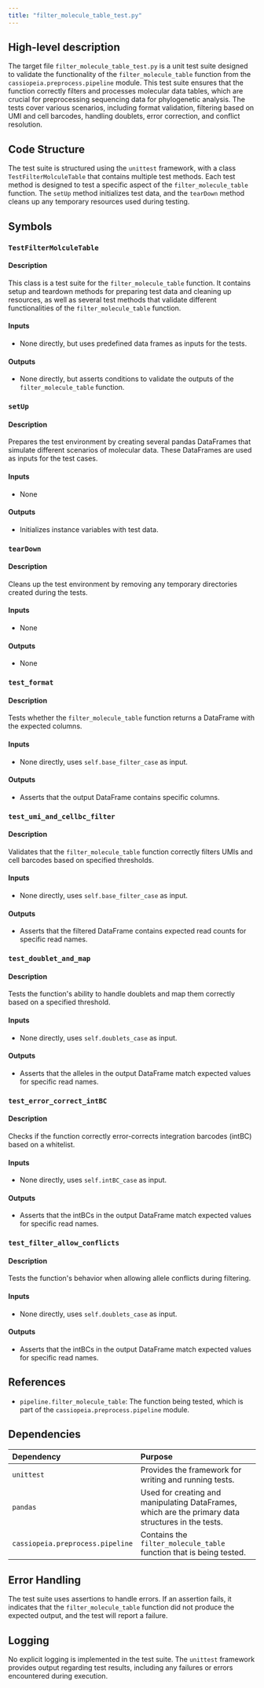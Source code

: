 ```yaml
---
title: "filter_molecule_table_test.py"
---
```


## High-level description

The target file `filter_molecule_table_test.py` is a unit test suite designed to validate the functionality of the `filter_molecule_table` function from the `cassiopeia.preprocess.pipeline` module. This test suite ensures that the function correctly filters and processes molecular data tables, which are crucial for preprocessing sequencing data for phylogenetic analysis. The tests cover various scenarios, including format validation, filtering based on UMI and cell barcodes, handling doublets, error correction, and conflict resolution.

## Code Structure

The test suite is structured using the `unittest` framework, with a class `TestFilterMolculeTable` that contains multiple test methods. Each test method is designed to test a specific aspect of the `filter_molecule_table` function. The `setUp` method initializes test data, and the `tearDown` method cleans up any temporary resources used during testing.

## Symbols

### `TestFilterMolculeTable`
#### Description
This class is a test suite for the `filter_molecule_table` function. It contains setup and teardown methods for preparing test data and cleaning up resources, as well as several test methods that validate different functionalities of the `filter_molecule_table` function.

#### Inputs
- None directly, but uses predefined data frames as inputs for the tests.

#### Outputs
- None directly, but asserts conditions to validate the outputs of the `filter_molecule_table` function.

### `setUp`
#### Description
Prepares the test environment by creating several pandas DataFrames that simulate different scenarios of molecular data. These DataFrames are used as inputs for the test cases.

#### Inputs
- None

#### Outputs
- Initializes instance variables with test data.

### `tearDown`
#### Description
Cleans up the test environment by removing any temporary directories created during the tests.

#### Inputs
- None

#### Outputs
- None

### `test_format`
#### Description
Tests whether the `filter_molecule_table` function returns a DataFrame with the expected columns.

#### Inputs
- None directly, uses `self.base_filter_case` as input.

#### Outputs
- Asserts that the output DataFrame contains specific columns.

### `test_umi_and_cellbc_filter`
#### Description
Validates that the `filter_molecule_table` function correctly filters UMIs and cell barcodes based on specified thresholds.

#### Inputs
- None directly, uses `self.base_filter_case` as input.

#### Outputs
- Asserts that the filtered DataFrame contains expected read counts for specific read names.

### `test_doublet_and_map`
#### Description
Tests the function's ability to handle doublets and map them correctly based on a specified threshold.

#### Inputs
- None directly, uses `self.doublets_case` as input.

#### Outputs
- Asserts that the alleles in the output DataFrame match expected values for specific read names.

### `test_error_correct_intBC`
#### Description
Checks if the function correctly error-corrects integration barcodes (intBC) based on a whitelist.

#### Inputs
- None directly, uses `self.intBC_case` as input.

#### Outputs
- Asserts that the intBCs in the output DataFrame match expected values for specific read names.

### `test_filter_allow_conflicts`
#### Description
Tests the function's behavior when allowing allele conflicts during filtering.

#### Inputs
- None directly, uses `self.doublets_case` as input.

#### Outputs
- Asserts that the intBCs in the output DataFrame match expected values for specific read names.

## References

- `pipeline.filter_molecule_table`: The function being tested, which is part of the `cassiopeia.preprocess.pipeline` module.

## Dependencies

| Dependency | Purpose |
|:-----------|:--------|
| `unittest` | Provides the framework for writing and running tests. |
| `pandas` | Used for creating and manipulating DataFrames, which are the primary data structures in the tests. |
| `cassiopeia.preprocess.pipeline` | Contains the `filter_molecule_table` function that is being tested. |

## Error Handling

The test suite uses assertions to handle errors. If an assertion fails, it indicates that the `filter_molecule_table` function did not produce the expected output, and the test will report a failure.

## Logging

No explicit logging is implemented in the test suite. The `unittest` framework provides output regarding test results, including any failures or errors encountered during execution.